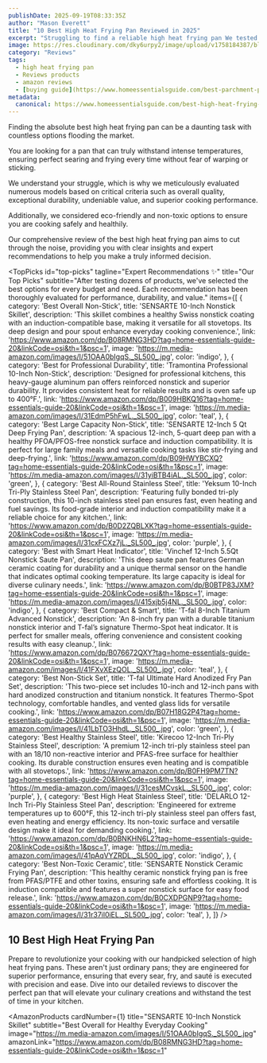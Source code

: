```yaml
---
publishDate: 2025-09-19T08:33:35Z
author: "Mason Everett"
title: "10 Best High Heat Frying Pan Reviewed in 2025"
excerpt: "Struggling to find a reliable high heat frying pan We tested top models for quality durability and performance to help you make an informed choice."
image: https://res.cloudinary.com/dky6urpy2/image/upload/v1758184387/blog_image_1758184387_vafjoz.webp
category: "Reviews"
tags:
  - high heat frying pan
  - Reviews products
  - amazon reviews
  - [buying guide](https://www.homeessentialsguide.com/best-parchment-paper-for-high-heat)
metadata:
  canonical: https://www.homeessentialsguide.com/best-high-heat-frying-pan
---
```



<p>Finding the absolute best high heat frying pan can be a daunting task with countless options flooding the market.</p>
<p>You are looking for a pan that can truly withstand intense temperatures, ensuring perfect searing and frying every time without fear of warping or sticking.</p>
<p>We understand your struggle, which is why we meticulously evaluated numerous models based on critical criteria such as overall quality, exceptional durability, undeniable value, and superior cooking performance.</p>
<p>Additionally, we considered eco-friendly and non-toxic options to ensure you are cooking safely and healthily.</p>
<p>Our comprehensive review of the best high heat frying pan aims to cut through the noise, providing you with clear insights and expert recommendations to help you make a truly informed decision.</p>

<TopPicks
  id="top-picks"
  tagline="Expert Recommendations ✨"
  title="Our Top Picks"
  subtitle="After testing dozens of products, we've selected the best options for every budget and need. Each recommendation has been thoroughly evaluated for performance, durability, and value."
  items={[
    {
      category: 'Best Overall Non-Stick',
      title: 'SENSARTE 10-Inch Nonstick Skillet',
      description: 'This skillet combines a healthy Swiss nonstick coating with an induction-compatible base, making it versatile for all stovetops. Its deep design and pour spout enhance everyday cooking convenience.',
      link: 'https://www.amazon.com/dp/B08RMNG3HD?tag=home-essentials-guide-20&linkCode=osi&th=1&psc=1',
      image: 'https://m.media-amazon.com/images/I/51OAA0bIgqS._SL500_.jpg',
      color: 'indigo',
    },
    {
      category: 'Best for Professional Durability',
      title: 'Tramontina Professional 10-Inch Non-Stick',
      description: 'Designed for professional kitchens, this heavy-gauge aluminum pan offers reinforced nonstick and superior durability. It provides consistent heat for reliable results and is oven safe up to 400°F.',
      link: 'https://www.amazon.com/dp/B009HBKQ16?tag=home-essentials-guide-20&linkCode=osi&th=1&psc=1',
      image: 'https://m.media-amazon.com/images/I/31EdmP5hFwL._SL500_.jpg',
      color: 'teal',
    },
    {
      category: 'Best Large Capacity Non-Stick',
      title: 'SENSARTE 12-Inch 5 Qt Deep Frying Pan',
      description: 'A spacious 12-inch, 5-quart deep pan with a healthy PFOA/PFOS-free nonstick surface and induction compatibility. It is perfect for large family meals and versatile cooking tasks like stir-frying and deep-frying.',
      link: 'https://www.amazon.com/dp/B09HWYBCXQ?tag=home-essentials-guide-20&linkCode=osi&th=1&psc=1',
      image: 'https://m.media-amazon.com/images/I/31yiBTB4iAL._SL500_.jpg',
      color: 'green',
    },
    {
      category: 'Best All-Round Stainless Steel',
      title: 'Yeksum 10-Inch Tri-Ply Stainless Steel Pan',
      description: 'Featuring fully bonded tri-ply construction, this 10-inch stainless steel pan ensures fast, even heating and fuel savings. Its food-grade interior and induction compatibility make it a reliable choice for any kitchen.',
      link: 'https://www.amazon.com/dp/B0D2ZQBLXK?tag=home-essentials-guide-20&linkCode=osi&th=1&psc=1',
      image: 'https://m.media-amazon.com/images/I/31cxFCXz7jL._SL500_.jpg',
      color: 'purple',
    },
    {
      category: 'Best with Smart Heat Indicator',
      title: 'Vinchef 12-Inch 5.5Qt Nonstick Saute Pan',
      description: 'This deep saute pan features German ceramic coating for durability and a unique thermal sensor on the handle that indicates optimal cooking temperature. Its large capacity is ideal for diverse culinary needs.',
      link: 'https://www.amazon.com/dp/B0BTP83JXM?tag=home-essentials-guide-20&linkCode=osi&th=1&psc=1',
      image: 'https://m.media-amazon.com/images/I/415xjb5j4NL._SL500_.jpg',
      color: 'indigo',
    },
    {
      category: 'Best Compact & Smart',
      title: 'T-fal 8-Inch Titanium Advanced Nonstick',
      description: 'An 8-inch fry pan with a durable titanium nonstick interior and T-fal’s signature Thermo-Spot heat indicator. It is perfect for smaller meals, offering convenience and consistent cooking results with easy cleanup.',
      link: 'https://www.amazon.com/dp/B076672QXY?tag=home-essentials-guide-20&linkCode=osi&th=1&psc=1',
      image: 'https://m.media-amazon.com/images/I/41FXvXEzQOL._SL500_.jpg',
      color: 'teal',
    },
    {
      category: 'Best Non-Stick Set',
      title: 'T-fal Ultimate Hard Anodized Fry Pan Set',
      description: 'This two-piece set includes 10-inch and 12-inch pans with hard anodized construction and titanium nonstick. It features Thermo-Spot technology, comfortable handles, and vented glass lids for versatile cooking.',
      link: 'https://www.amazon.com/dp/B07H18G2P4?tag=home-essentials-guide-20&linkCode=osi&th=1&psc=1',
      image: 'https://m.media-amazon.com/images/I/41LbTO3HhdL._SL500_.jpg',
      color: 'green',
    },
    {
      category: 'Best Healthy Stainless Steel',
      title: 'Kirecoo 12-Inch Tri-Ply Stainless Steel',
      description: 'A premium 12-inch tri-ply stainless steel pan with an 18/10 non-reactive interior and PFAS-free surface for healthier cooking. Its durable construction ensures even heating and is compatible with all stovetops.',
      link: 'https://www.amazon.com/dp/B0FH9PM7TN?tag=home-essentials-guide-20&linkCode=osi&th=1&psc=1',
      image: 'https://m.media-amazon.com/images/I/31cesMCvskL._SL500_.jpg',
      color: 'purple',
    },
    {
      category: 'Best High Heat Stainless Steel',
      title: 'DELARLO 12-Inch Tri-Ply Stainless Steel Pan',
      description: 'Engineered for extreme temperatures up to 600°F, this 12-inch tri-ply stainless steel pan offers fast, even heating and energy efficiency. Its non-toxic surface and versatile design make it ideal for demanding cooking.',
      link: 'https://www.amazon.com/dp/B0BNKHN6L2?tag=home-essentials-guide-20&linkCode=osi&th=1&psc=1',
      image: 'https://m.media-amazon.com/images/I/41pAqVYZRDL._SL500_.jpg',
      color: 'indigo',
    },
    {
      category: 'Best Non-Toxic Ceramic',
      title: 'SENSARTE Nonstick Ceramic Frying Pan',
      description: 'This healthy ceramic nonstick frying pan is free from PFAS/PTFE and other toxins, ensuring safe and effortless cooking. It is induction compatible and features a super nonstick surface for easy food release.',
      link: 'https://www.amazon.com/dp/B0CXDPGNP9?tag=home-essentials-guide-20&linkCode=osi&th=1&psc=1',
      image: 'https://m.media-amazon.com/images/I/31r37il0iEL._SL500_.jpg',
      color: 'teal',
    },
  ]}
/>

## 10 Best High Heat Frying Pan

Prepare to revolutionize your cooking with our handpicked selection of high heat frying pans. These aren't just ordinary pans; they are engineered for superior performance, ensuring that every sear, fry, and sauté is executed with precision and ease. Dive into our detailed reviews to discover the perfect pan that will elevate your culinary creations and withstand the test of time in your kitchen.

<AmazonProducts
  cardNumber={1}
  title="SENSARTE 10-Inch Nonstick Skillet"
  subtitle="Best Overall for Healthy Everyday Cooking"
  image="https://m.media-amazon.com/images/I/51OAA0bIgqS._SL500_.jpg"
  amazonLink="https://www.amazon.com/dp/B08RMNG3HD?tag=home-essentials-guide-20&linkCode=osi&th=1&psc=1"